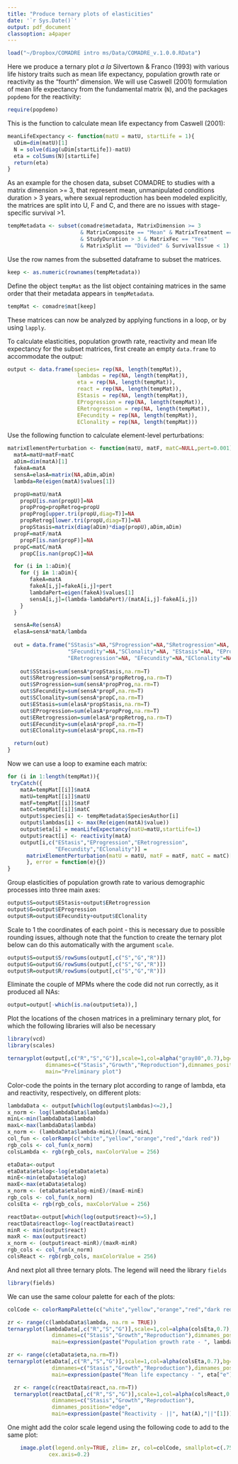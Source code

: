 ```yaml
---
title: "Produce ternary plots of elasticities"
date: '`r Sys.Date()`'
output: pdf_document
classoption: a4paper
---
```


```r
load("~/Dropbox/COMADRE intro ms/Data/COMADRE_v.1.0.0.RData")
```



Here we produce a ternary plot *a la* Silvertown & Franco (1993) with various life history traits such as mean life expectancy, population growth rate or reactivity as the "fourth" dimension. We will use Caswell (2001) formulation of mean life expectancy from the fundamental matrix (`N`), and the packages `popdemo` for the reactivity:

```r
require(popdemo)
```

This is the function to calculate mean life expectancy from Caswell (2001):
```r
meanLifeExpectancy <- function(matU = matU, startLife = 1){
  uDim=dim(matU)[1]
  N = solve(diag(uDim[startLife])-matU)
  eta = colSums(N)[startLife]
  return(eta)
}
```

As an example for the chosen data, subset COMADRE to studies with a matrix dimension >= 3, that represent mean, unmanipulated conditions duration > 3 years, where sexual reproduction has been modeled explicitly, the matrices are split into U, F and C, and there are no issues with stage-specific survival >1.

```r
tempMetadata <- subset(comadre$metadata, MatrixDimension >= 3 
                       & MatrixComposite == "Mean" & MatrixTreatment == "Unmanipulated" 
                       & StudyDuration > 3 & MatrixFec == "Yes" 
                       & MatrixSplit == "Divided" & SurvivalIssue < 1)
```

Use the row names from the subsetted dataframe to subset the matrices.

```r
keep <- as.numeric(rownames(tempMetadata))
```

Define the object `tempMat` as the list object containing matrices in the same order that their metadata appears in `tempMetadata`.

```r
tempMat <- comadre$mat[keep]
```

These matrices can now be analyzed by applying functions in a loop, or by using `lapply`.

To calculate elasticities, population growth rate, reactivity and mean life expectancy for the subset matrices, first create an empty `data.frame` to accommodate the output:

```r
output <- data.frame(species= rep(NA, length(tempMat)),
                      lambdas = rep(NA, length(tempMat)),
                      eta = rep(NA, length(tempMat)),
                      react = rep(NA, length(tempMat)),
                      EStasis = rep(NA, length(tempMat)),
                      EProgression = rep(NA, length(tempMat)),
                      ERetrogression = rep(NA, length(tempMat)),
                      EFecundity = rep(NA, length(tempMat)),
                      EClonality = rep(NA, length(tempMat)))
```

Use the following function to calculate element-level perturbations:

```r
matrixElementPerturbation <- function(matU, matF, matC=NULL,pert=0.001){
  matA=matU+matF+matC
  aDim=dim(matA)[1]
  fakeA=matA
  sensA=elasA=matrix(NA,aDim,aDim)
  lambda=Re(eigen(matA)$values[1])

  propU=matU/matA
    propU[is.nan(propU)]=NA
    propProg=propRetrog=propU
    propProg[upper.tri(propU,diag=T)]=NA
    propRetrog[lower.tri(propU,diag=T)]=NA
    propStasis=matrix(diag(aDim)*diag(propU),aDim,aDim)
  propF=matF/matA
    propF[is.nan(propF)]=NA
  propC=matC/matA
    propC[is.nan(propC)]=NA

  for (i in 1:aDim){
    for (j in 1:aDim){
       fakeA=matA
       fakeA[i,j]=fakeA[i,j]+pert
       lambdaPert=eigen(fakeA)$values[1]
       sensA[i,j]=(lambda-lambdaPert)/(matA[i,j]-fakeA[i,j])
    }
  }

  sensA=Re(sensA)
  elasA=sensA*matA/lambda
  
  out = data.frame("SStasis"=NA,"SProgression"=NA,"SRetrogression"=NA,
                   "SFecundity"=NA,"SClonality"=NA, "EStasis"=NA, "EProgression"=NA, 
                   "ERetrogression"=NA, "EFecundity"=NA,"EClonality"=NA)
    
    out$SStasis=sum(sensA*propStasis,na.rm=T)
    out$SRetrogression=sum(sensA*propRetrog,na.rm=T)
    out$SProgression=sum(sensA*propProg,na.rm=T)
    out$SFecundity=sum(sensA*propF,na.rm=T)
    out$SClonality=sum(sensA*propC,na.rm=T)
    out$EStasis=sum(elasA*propStasis,na.rm=T)
    out$EProgression=sum(elasA*propProg,na.rm=T)
    out$ERetrogression=sum(elasA*propRetrog,na.rm=T)
    out$EFecundity=sum(elasA*propF,na.rm=T)
    out$EClonality=sum(elasA*propC,na.rm=T)

  return(out) 
}

```


Now we can use a loop to examine each matrix:

```r
for (i in 1:length(tempMat)){
 tryCatch({
    matA=tempMat[[i]]$matA
    matU=tempMat[[i]]$matU
    matF=tempMat[[i]]$matF
    matC=tempMat[[i]]$matC
    output$species[i] <- tempMetadata$SpeciesAuthor[i]
    output$lambdas[i] <- max(Re(eigen(matA)$value))
    output$eta[i] = meanLifeExpectancy(matU=matU,startLife=1)
    output$react[i] <- reactivity(matA)
    output[i,c("EStasis","EProgression","ERetrogression",
               "EFecundity","EClonality")] = 
      matrixElementPerturbation(matU = matU, matF = matF, matC = matC)[6:10]
      }, error = function(e){})
}
```

Group elasticities of population growth rate to various demographic processes into three main axes:

```r
output$S=output$EStasis+output$ERetrogression
output$G=output$EProgression
output$R=output$EFecundity+output$EClonality
```

Scale to 1 the coordinates of each point - this is necessary due to possible rounding issues, although note that the function to create the ternary plot below can do this automatically with the argument `scale`.

```r
output$S=output$S/rowSums(output[,c("S","G","R")])
output$G=output$G/rowSums(output[,c("S","G","R")])
output$R=output$R/rowSums(output[,c("S","G","R")])
```

Eliminate the couple of MPMs where the code did not run correctly, as it produced all NAs:

```r
output=output[-which(is.na(output$eta)),]
```

Plot the locations of the chosen matrices in a preliminary ternary plot, for which the following libraries will also be necessary

```r
library(vcd)
library(scales)
```

```r
ternaryplot(output[,c("R","S","G")],scale=1,col=alpha("gray80",0.7),bg="black",
            dimnames=c("Stasis","Growth","Reproduction"),dimnames_position="edge", 
            main="Preliminary plot")
```


Color-code the points in the ternary plot according to range of lambda, eta and reactivity, respectively, on different plots:

```r
lambdaData <- output[which(log(output$lambdas)<=2),]
x_norm <- log(lambdaData$lambda)
minL<-min(lambdaData$lambda)
maxL<-max(lambdaData$lambda)
x_norm <- (lambdaData$lambda-minL)/(maxL-minL)
col_fun <- colorRamp(c("white","yellow","orange","red","dark red"))
rgb_cols <- col_fun(x_norm)
colsLambda <- rgb(rgb_cols, maxColorValue = 256)

etaData<-output
etaData$etalog<-log(etaData$eta)
minE<-min(etaData$etalog)
maxE<-max(etaData$etalog)
x_norm <- (etaData$etalog-minE)/(maxE-minE)
rgb_cols <- col_fun(x_norm)
colsEta <- rgb(rgb_cols, maxColorValue = 256)

reactData<-output[which(log(output$react)<=5),]
reactData$reactlog<-log(reactData$react)
minR <- min(output$react)
maxR <- max(output$react)
x_norm <- (output$react-minR)/(maxR-minR)
rgb_cols <- col_fun(x_norm)
colsReact <- rgb(rgb_cols, maxColorValue = 256)
```

And next plot all three ternary plots. The legend will need the library `fields`

```r
library(fields)
```

We can use the same colour palette for each of the plots:

```r
colCode <- colorRampPalette(c("white","yellow","orange","red","dark red"))(n = 999) 
```

```r
zr <- range(c(lambdaData$lambda, na.rm = TRUE))
ternaryplot(lambdaData[,c("R","S","G")],scale=1,col=alpha(colsEta,0.7),bg="black",
              dimnames=c("Stasis","Growth","Reproduction"),dimnames_position="edge",
              main=expression(paste("Population growth rate - ", lambda)))
```

```r
zr <- range(c(etaData$eta,na.rm=T))
ternaryplot(etaData[,c("R","S","G")],scale=1,col=alpha(colsEta,0.7),bg="black",
              dimnames=c("Stasis","Growth","Reproduction"),dimnames_position="edge",
              main=expression(paste("Mean life expectancy - ", eta["e"])))
```

```r
  zr <- range(c(reactData$react,na.rm=T))
  ternaryplot(reactData[,c("R","S","G")],scale=1,col=alpha(colsReact,0.7),bg="black",
              dimnames=c("Stasis","Growth","Reproduction"),
              dimnames_position="edge",
              main=expression(paste("Reactivity - ||", hat(A),"||"[1])))
```

One might add the color scale legend using the following code to add to the same plot:

```r
    image.plot(legend.only=TRUE, zlim= zr, col=colCode, smallplot=c(.75,.8, .5,.75),
             cex.axis=0.2) 
  ```